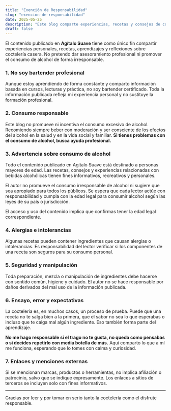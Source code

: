 ```yaml
---
title: "Exención de Responsabilidad"
slug: "exencion-de-responsabilidad"
date: 2025-05-25
description: "Este blog comparte experiencias, recetas y consejos de coctelería con fines informativos y recreativos. Aquí te explico hasta dónde llega mi responsabilidad como autor."
draft: false
---
```


El contenido publicado en **Agítalo Suave** tiene como único fin compartir experiencias personales, recetas, aprendizajes y reflexiones sobre coctelería casera. No pretendo dar asesoramiento profesional ni promover el consumo de alcohol de forma irresponsable.

### 1. No soy bartender profesional

Aunque estoy aprendiendo de forma constante y comparto información basada en cursos, lecturas y práctica, no soy bartender certificado. Toda la información publicada refleja mi experiencia personal y no sustituye la formación profesional.

### 2. Consumo responsable

Este blog no promueve ni incentiva el consumo excesivo de alcohol. Recomiendo siempre beber con moderación y ser consciente de los efectos del alcohol en la salud y en la vida social y familiar. **Si tienes problemas con el consumo de alcohol, busca ayuda profesional.**

### 3. Advertencia sobre consumo de alcohol

Todo el contenido publicado en Agítalo Suave está destinado a personas mayores de edad. Las recetas, consejos y experiencias relacionadas con bebidas alcohólicas tienen fines informativos, recreativos y personales.

El autor no promueve el consumo irresponsable de alcohol ni sugiere que sea apropiado para todos los públicos. Se espera que cada lector actúe con responsabilidad y cumpla con la edad legal para consumir alcohol según las leyes de su país o jurisdicción.

El acceso y uso del contenido implica que confirmas tener la edad legal correspondiente.

### 4. Alergias e intolerancias

Algunas recetas pueden contener ingredientes que causan alergias o intolerancias. Es responsabilidad del lector verificar si los componentes de una receta son seguros para su consumo personal.

### 5. Seguridad y manipulación

Toda preparación, mezcla o manipulación de ingredientes debe hacerse con sentido común, higiene y cuidado. El autor no se hace responsable por daños derivados del mal uso de la información publicada.

### 6. Ensayo, error y expectativas

La coctelería es, en muchos casos, un proceso de prueba. Puede que una receta no te salga bien a la primera, que el sabor no sea lo que esperabas o incluso que te caiga mal algún ingrediente. Eso también forma parte del aprendizaje.

**No me hago responsable si el trago no te gusta, no queda como pensabas o si decides repetirlo con media botella de más.** Aquí comparto lo que a mí me funciona, esperando que lo tomes con calma y curiosidad.

### 7. Enlaces y menciones externas

Si se mencionan marcas, productos o herramientas, no implica afiliación o patrocinio, salvo que se indique expresamente. Los enlaces a sitios de terceros se incluyen solo con fines informativos.

---

Gracias por leer y por tomar en serio tanto la coctelería como el disfrute responsable.

